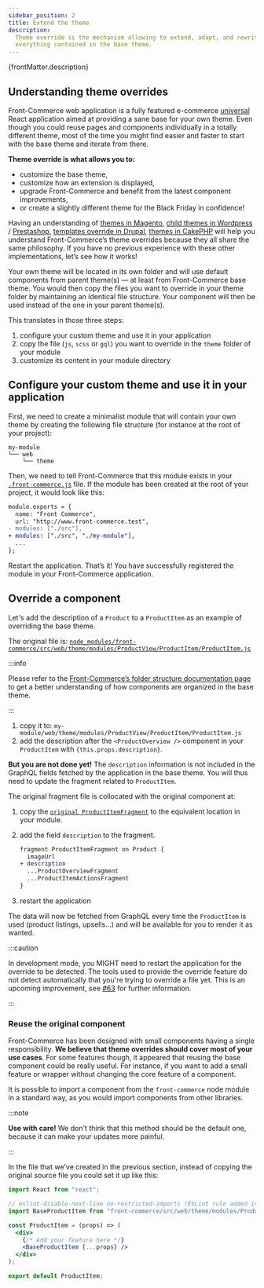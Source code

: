 ```yaml
---
sidebar_position: 2
title: Extend the theme
description:
  Theme override is the mechanism allowing to extend, adapt, and rewrite almost
  everything contained in the base theme.
---
```


<p>{frontMatter.description}</p>

## Understanding theme overrides

Front-Commerce web application is a fully featured e-commerce
[universal](https://cdb.reacttraining.com/universal-javascript-4761051b7ae9)
React application aimed at providing a sane base for your own theme. Even though
you could reuse pages and components individually in a totally different theme,
most of the time you might find easier and faster to start with the base theme
and iterate from there.

**Theme override is what allows you to:**

- customize the base theme,
- customize how an extension is displayed,
- upgrade Front-Commerce and benefit from the latest component improvements,
- or create a slightly different theme for the Black Friday in confidence!

Having an understanding of
[themes in Magento](https://devdocs.magento.com/guides/v2.3/frontend-dev-guide/templates/template-overview.html),
[child themes in Wordpress](https://developer.wordpress.org/themes/advanced-topics/child-themes/)
/
[Prestashop](https://devdocs.prestashop.com/1.7/themes/reference/template-inheritance/parent-child-feature/),
[templates override in Drupal](https://www.drupal.org/docs/8/theming/twig/working-with-twig-templates),
[themes in CakePHP](https://book.cakephp.org/3.0/en/views/themes.html) will help
you understand Front-Commerce’s theme overrides because they all share the same
philosophy. If you have no previous experience with these other implementations,
let’s see how it works!

Your own theme will be located in its own folder and will use default components
from parent theme(s) — at least from Front-Commerce base theme. You would then
copy the files you want to override in your theme folder by maintaining an
identical file structure. Your component will then be used instead of the one in
your parent theme(s).

This translates in those three steps:

1. configure your custom theme and use it in your application
2. copy the file (`js`, `scss` or `gql`) you want to override in the `theme`
   folder of your module
3. customize its content in your module directory

## Configure your custom theme and use it in your application

First, we need to create a minimalist module that will contain your own theme by
creating the following file structure (for instance at the root of your
project):

```
my-module
└── web
    └── theme
```

Then, we need to tell Front-Commerce that this module exists in your
[`.front-commerce.js`](/docs/reference/front-commerce-js) file. If the module
has been created at the root of your project, it would look like this:

```diff title="./front-commerce.js"
module.exports = {
  name: "Front Commerce",
  url: "http://www.front-commerce.test",
- modules: ["./src"],
+ modules: ["./src", "./my-module"],
  ...
};
```

Restart the application. That’s it! You have successfully registered the module
in your Front-Commerce application.

## Override a component

Let's add the description of a `Product` to a `ProductItem` as an example of
overriding the base theme.

The original file is:
[`node_modules/front-commerce/src/web/theme/modules/ProductView/ProductItem/ProductItem.js`](https://gitlab.blackswift.cloud/front-commerce/front-commerce/-/blob/784684ce56cca69ca5c2e42d5d421a8c0b4bb9c3/src/web/theme/modules/ProductView/ProductItem/ProductItem.js)

:::info

Please refer to the
[Front-Commerce’s folder structure documentation page](/docs/concepts/front-commerce-folder-structure)
to get a better understanding of how components are organized in the base theme.

:::

1. copy it to:
   `my-module/web/theme/modules/ProductView/ProductItem/ProductItem.js`
2. add the description after the `<ProductOverview />` component in your
   `ProductItem` with `{this.props.description}`.

**But you are not done yet!** The `description` information is not included in
the GraphQL fields fetched by the application in the base theme. You will thus
need to update the fragment related to `ProductItem`.

The original fragment file is collocated with the original component at:

1. copy the
   [`original ProductItemFragment`](https://gitlab.blackswift.cloud/front-commerce/front-commerce/-/blob/784684ce56cca69ca5c2e42d5d421a8c0b4bb9c3/src/web/theme/modules/ProductView/ProductItem/ProductItemFragment.gql)
   to the equivalent location in your module.
1. add the field `description` to the fragment.

   ```diff title="my-module/web/theme/modules/ProductView/ProductItem/ProductItemFragment.gql"
   fragment ProductItemFragment on Product {
     imageUrl
   + description
     ...ProductOverviewFragment
     ...ProductItemActionsFragment
   }
   ```

1. restart the application

The data will now be fetched from GraphQL every time the `ProductItem` is used
(product listings, upsells…) and will be available for you to render it as
wanted.

:::caution

In development mode, you MIGHT need to restart the application for the override
to be detected. The tools used to provide the override feature do not detect
automatically that you're trying to override a file yet. This is an upcoming
improvement, see
[#63](https://gitlab.blackswift.cloud/front-commerce/front-commerce/issues/63)
for further information.

:::

### Reuse the original component

Front-Commerce has been designed with small components having a single
responsibility. **We believe that theme overrides should cover most of your use
cases**. For some features though, it appeared that reusing the base component
could be really useful. For instance, if you want to add a small feature or
wrapper without changing the core feature of a component.

It is possible to import a component from the `front-commerce` node module in a
standard way, as you would import components from other libraries.

:::note

**Use with care!** We don't think that this method should be the default one,
because it can make your updates more painful.

:::

In the file that we've created in the previous section, instead of copying the
original source file you could set it up like this:

```jsx title="my-module/web/theme/modules/ProductView/ProductItem/ProductItem.js"
import React from "react";

// eslint-disable-next-line no-restricted-imports (ESLint rule added in 2.19.0)
import BaseProductItem from "front-commerce/src/web/theme/modules/ProductView/ProductItem/ProductItem.js";

const ProductItem = (props) => (
  <div>
    {/* Add your feature here */}
    <BaseProductItem {...props} />
  </div>
);

export default ProductItem;
```
